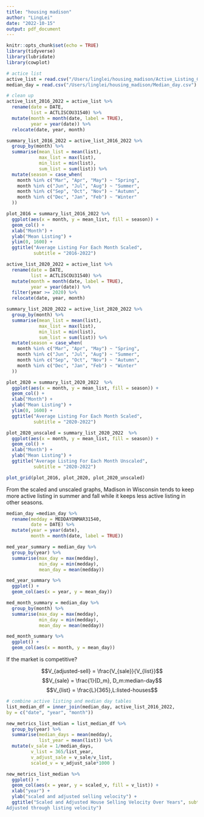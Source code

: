```yaml
---
title: "housing madison"
author: "LingLei"
date: "2022-10-15"
output: pdf_document
---
```


```r
knitr::opts_chunk$set(echo = TRUE)
library(tidyverse)
library(lubridate)
library(cowplot)
```

```r
# actice list
active_list = read.csv("/Users/linglei/housing_madison/Active_Listing_Count.csv")
median_day = read.csv("/Users/linglei/housing_madison/Median_day.csv")
```

```r
# clean up
active_list_2016_2022 = active_list %>% 
  rename(date = DATE,
         list = ACTLISCOU31540) %>% 
  mutate(month = month(date, label = TRUE),
         year = year(date)) %>% 
  relocate(date, year, month)
```

```r
summary_list_2016_2022 = active_list_2016_2022 %>% 
  group_by(month) %>% 
  summarise(mean_list = mean(list),
            max_list = max(list),
            min_list = min(list),
            sum_list = sum(list)) %>% 
  mutate(season = case_when(
    month %in% c("Mar", "Apr", "May") ~ "Spring",
    month %in% c("Jun", "Jul", "Aug") ~ "Summer",
    month %in% c("Sep", "Oct", "Nov") ~ "Autumn",
    month %in% c("Dec", "Jan", "Feb") ~ "Winter"
  ))
```

```r
plot_2016 = summary_list_2016_2022 %>% 
  ggplot(aes(x = month, y = mean_list, fill = season)) +
  geom_col() +
  xlab("Month") +
  ylab("Mean Listing") +
  ylim(0, 1600) +
  ggtitle("Average Listing For Each Month Scaled",
          subtitle = "2016-2022") 
```

```r
active_list_2020_2022 = active_list %>% 
  rename(date = DATE,
         list = ACTLISCOU31540) %>% 
  mutate(month = month(date, label = TRUE),
         year = year(date)) %>% 
  filter(year >= 2020) %>% 
  relocate(date, year, month)
```

```r
summary_list_2020_2022 = active_list_2020_2022 %>% 
  group_by(month) %>% 
  summarise(mean_list = mean(list),
            max_list = max(list),
            min_list = min(list),
            sum_list = sum(list)) %>% 
  mutate(season = case_when(
    month %in% c("Mar", "Apr", "May") ~ "Spring",
    month %in% c("Jun", "Jul", "Aug") ~ "Summer",
    month %in% c("Sep", "Oct", "Nov") ~ "Autumn",
    month %in% c("Dec", "Jan", "Feb") ~ "Winter"
  ))
```

```r
plot_2020 = summary_list_2020_2022  %>% 
  ggplot(aes(x = month, y = mean_list, fill = season)) +
  geom_col() +
  xlab("Month") +
  ylab("Mean Listing") +
  ylim(0, 1600) +
  ggtitle("Average Listing For Each Month Scaled",
          subtitle = "2020-2022") 
```

```r
plot_2020_unscaled = summary_list_2020_2022  %>% 
  ggplot(aes(x = month, y = mean_list, fill = season)) +
  geom_col() +
  xlab("Month") +
  ylab("Mean Listing") +
  ggtitle("Average Listing For Each Month Unscaled",
          subtitle = "2020-2022")
```

```r
plot_grid(plot_2016, plot_2020, plot_2020_unscaled)
```

From the scaled and unscaled graphs, Madison in Wisconsin tends to keep more active listing in summer and fall while it keeps less active listing in other seasons.

```r
median_day =median_day %>% 
  rename(medday = MEDDAYONMAR31540,
         date = DATE) %>%
  mutate(year = year(date),
         month = month(date, label = TRUE))
```

```r
med_year_summary = median_day %>% 
  group_by(year) %>% 
  summarise(max_day = max(medday),
            min_day = min(medday),
            mean_day = mean(medday))
```

```r
med_year_summary %>% 
  ggplot() +
  geom_col(aes(x = year, y = mean_day)) 
```



```r
med_month_summary = median_day %>% 
  group_by(month) %>% 
  summarise(max_day = max(medday),
            min_day = min(medday),
            mean_day = mean(medday))
```

```r
med_month_summary %>% 
  ggplot() +
  geom_col(aes(x = month, y = mean_day)) 
```

If the market is competitive?

$$V_{adjusted-sell} = \frac{V_{sale}}{V_{list}}$$
$$V_{sale} = \frac{1}{D_m}, D_m:median-day$$
$$V_{list} = \frac{L}{365},L:listed-houses$$
```r
# combine active listing and median day tables
list_median_df = inner_join(median_day, active_list_2016_2022, 
by = c("date", "year", "month"))
```





```r
new_metrics_list_median = list_median_df %>% 
  group_by(year) %>% 
  summarise(median_days = mean(medday),
            list_year = mean(list)) %>% 
  mutate(v_sale = 1/median_days,
         v_list = 365/list_year,
         v_adjust_sale = v_sale/v_list,
         scaled_v = v_adjust_sale*1000 )
```

```r
new_metrics_list_median %>% 
  ggplot() +
  geom_col(aes(x = year, y = scaled_v, fill = v_list)) +
  xlab("year") +
  ylab("scaled and adjusted selling velocity") +
  ggtitle("Scaled and Adjusted House Selling Velocity Over Years", subtitle = "Madison, Wisconsin. \n
Adjusted through listing velocity")
```




